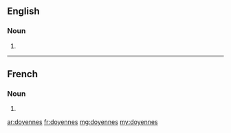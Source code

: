 ==English==

===Noun===
{{head|en|plural}}

# {{plural of|doyenne|lang=en}}

----

==French==

===Noun===
{{head|fr|plural|g=?}}

# {{plural of|doyenne|lang=fr}}

[[ar:doyennes]]
[[fr:doyennes]]
[[mg:doyennes]]
[[my:doyennes]]